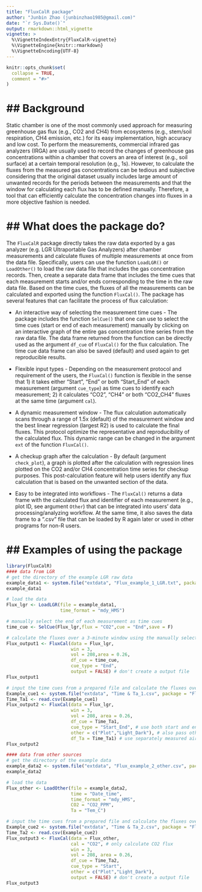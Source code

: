 ```yaml
---
title: "FluxCalR package"
author: "Junbin Zhao (junbinzhao1985@gmail.com)"
date: "`r Sys.Date()`"
output: rmarkdown::html_vignette
vignette: >
  %\VignetteIndexEntry{FluxCalR-vignette}
  %\VignetteEngine{knitr::rmarkdown}
  %\VignetteEncoding{UTF-8}
---
```


```r
knitr::opts_chunk$set(
  collapse = TRUE,
  comment = "#>"
)
```

## Background
=============================
Static chamber is one of the most commonly used approach for measuring greenhouse gas flux (e.g., CO2 and CH4) from ecosystems (e.g., stem/soil respiration, CH4 emission, etc.) for its easy implementation, high accuracy and low cost. To perform the measurements, commercial infrared gas analyzers (IRGA) are usually used to record the changes of greenhouse gas concentrations within a chamber that covers an area of interest (e.g., soil surface) at a certain temporal resolution (e.g., 1s). However, to calculate the fluxes from the measured gas concentrations can be tedious and subjective considering that the original dataset usually includes large amount of unwanted records for the periods between the measurements and that the window for calculating each flux has to be defined manually. Therefore, a tool that can efficiently calculate the concentration changes into fluxes in a more objective fashion is needed.

## What does the package do?
==============================
The `FluxCalR` package directly takes the raw data exported by a gas analyzer (e.g. LGR Ultraportable Gas Analyzers) after chamber measurements and calculate fluxes of multiple measurements at once from the data file. Specifically, users can use the function `LoadLGR()` or `LoadOther()` to load the raw data file that includes the gas concentration records. Then, create a separate data frame that includes the time cues that each measurement starts and/or ends corresponding to the time in the raw data file. Based on the time cues, the fluxes of all the measurements can be calculated and exported using the function `FluxCal()`. The package has several features that can facilitate the process of flux calculation:

* An interactive way of selecting the measurement time cues - The package includes the function `SelCue()` that one can use to select the time cues (start or end of each measurement) manually by clicking on an interactive graph of the entire gas concentration time series from the raw data file. The data frame returned from the function can be directly used as the argument `df_cue` of `FluxCal()` for the flux calculation. The time cue data frame can also be saved (default) and used again to get reproducible results.   

* Flexible input types - Depending on the measurement protocol and requirement of the users, the `FluxCal()` function is flexible in the sense that 1) it takes either "Start", "End" or both "Start_End" of each measurement (argument `cue_type`) as time cues to identify each measurement; 2) it calculates "CO2", "CH4" or both "CO2_CH4" fluxes at the same time (argument `cal`). 

* A dynamic measurement window - The flux calculation automatically scans through a range of 1.5x (default) of the measurement window and the best linear regression (largest R2) is used to calculate the final fluxes. This protocol optimize the representative and reproducibility of the calculated flux. This dynamic range can be changed in the argument `ext` of the function `FluxCal()`. 

* A checkup graph after the calculation - By default (argument `check_plot`), a graph is plotted after the calculation with regression lines plotted on the CO2 and/or CH4 concentration time series for checkup purposes. This post-calculation feature will help users identify any flux calculation that is based on the unwanted section of the data. 

* Easy to be integrated into workflows - The `FluxCal()` returns a data frame with the calculated flux and identifier of each measurement (e.g., plot ID, see argument `Other`) that can be integrated into users' data processing/analyzing workflow. At the same time, it also saves the data frame to a ".csv" file that can be loaded by R again later or used in other programs for non-R users. 


## Examples of using the package
================================
```r
library(FluxCalR)
#### data from LGR
# get the directory of the example LGR raw data
example_data1 <- system.file("extdata", "Flux_example_1_LGR.txt", package = "FluxCalR")
example_data1

# load the data
Flux_lgr <- LoadLGR(file = example_data1,
                    time_format = "mdy_HMS")

# manually select the end of each measurement as time cues
time_cue <- SelCue(Flux_lgr,flux = "CO2",cue = "End",save = F)

# calculate the fluxes over a 3-minute window using the manually selected cues
Flux_output1 <- FluxCal(data = Flux_lgr,
                        win = 3,
                        vol = 208,area = 0.26,
                        df_cue = time_cue,
                        cue_type = "End",
                        output = FALSE) # don't create a output file
Flux_output1
```


```r
# input the time cues from a prepared file and calculate the fluxes over a 3-minute window
Example_cue1 <- system.file("extdata", "Time & Ta_1.csv", package = "FluxCalR") # directory of the file with time cues and Ta
Time_Ta1 <- read.csv(Example_cue1)
Flux_output2 <- FluxCal(data = Flux_lgr,
                        win = 3,
                        vol = 208, area = 0.26,
                        df_cue = Time_Ta1,
                        cue_type = "Start_End", # use both start and end time of each measurement as cues
                        other = c("Plot","Light_Dark"), # also pass other columns into the final output
                        df_Ta = Time_Ta1) # use separately measured air temperature for calculation
Flux_output2
```


```r
#### data from other sources
# get the directory of the example data
example_data2 <- system.file("extdata", "Flux_example_2_other.csv", package = "FluxCalR")
example_data2

# load the data
Flux_other <- LoadOther(file = example_data2,
                        time = "Date_time",
                        time_format = "mdy_HMS",
                        CO2 = "CO2_PPM",
                        Ta = "Tem_C")

# input the time cues from a prepared file and calculate the fluxes over a 3-minute window
Example_cue2 <- system.file("extdata", "Time & Ta_2.csv", package = "FluxCalR") # directory of the file with time cues and Ta
Time_Ta2 <- read.csv(Example_cue2)
Flux_output3 <- FluxCal(data = Flux_other,
                        cal = "CO2", # only calculate CO2 flux
                        win = 3,
                        vol = 208, area = 0.26,
                        df_cue = Time_Ta2,
                        cue_type = "Start",
                        other = c("Plot","Light_Dark"),
                        output = FALSE) # don't create a output file
Flux_output3
```

